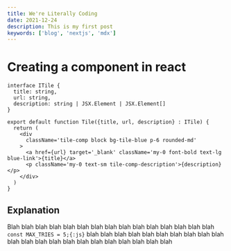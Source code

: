 ```yaml
---
title: We're Literally Coding
date: 2021-12-24
description: This is my first post
keywords: ['blog', 'nextjs', 'mdx']
---
```


# Creating a component in react 

```tsx title="Tile.tsx"
interface ITile {
  title: string,
  url: string,
  description: string | JSX.Element | JSX.Element[]
}

export default function Tile({title, url, description} : ITile) {
  return (
    <div
      className='tile-comp block bg-tile-blue p-6 rounded-md'
    >
      <a href={url} target='_blank' className='my-0 font-bold text-lg blue-link'>{title}</a>
      <p className='my-0 text-sm tile-comp-description'>{description}</p>
    </div>
  )
}
```

## Explanation

Blah blah blah blah blah blah blah blah blah blah blah blah blah blah blah `const MAX_TRIES = 5;{:js}` blah blah blah blah blah blah blah blah blah blah blah blah blah blah blah blah blah blah blah blah blah blah 
